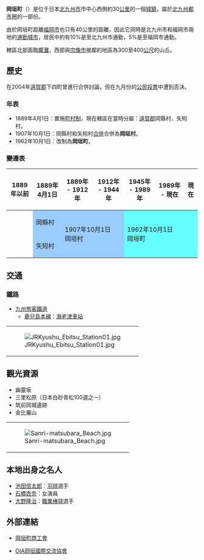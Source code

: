 {{日本町村
| 自治體名=岡垣
| 町村=町
| 圖像=[[File:画像1_009.jpg|240px]]
| 圖像說明=[[岡城_(筑前國)|岡城]]（[[筑前國|筑前]]岡城）遺址
| 町村章=[[File:Emblem_of_Okagaki.gif|100px]]
| 日文原名=岡垣町
| 平假名=おかがきまち
| 羅馬字拼音=Okagaki-machi
| 都道府縣=福岡縣
| 支廳=
| 郡=遠賀郡
| 編號=40383-1
| 面積=48.51
| 邊界未定=
| 人口=32,661
| 統計時間=2009年12月31日
| 自治體=[[宗像市|宗像市]]、[[遠賀町|遠賀町]]、[[芦屋町|芦屋町]]
| 樹=[[樟樹|樟樹]]
| 花=[[杜鵑花|杜鵑花]]
| 鳥=[[普通翠鳥|普通翠鳥]]
| 其他象徵物=
| 其他象徵=
| 首長=[[宮內實生|宮內實生]]
| 卸任日期=2013年1月20日
| 議員數=16
| 郵遞區號=811-4233
| 所在地=遠賀郡岡垣町野間一丁目1番1号
| 電話號碼=92-282-1211
| 外部連結=http://www.town.okagaki.fukuoka.jp/
| 經度=
| 緯度=
| 地圖=[[File:Okagaki_in_Fukuoka_Prefecture.png|250px]]
| 註記=人口：[http://www.town.okagaki.fukuoka.jp/gaiyo/index.html 岡垣町官方網頁]
}}
'''岡垣町'''（{{jpn|j=岡垣町|hg=おかがきまち|rm=Okagaki machi|f=y}}）是位于日本[[北九州市|北九州市]]市中心西側約30[[公里|公里]]的一個[[城鎮|城鎮]]，屬於[[北九州都市圈|北九州都市圈]]的一部份。

由於岡垣町距離[[福岡市|福岡市]]也只有40公里的距離，因此它同時是北九州市和福岡市兩地的[[通勤城市|通勤城市]]，居民中約有10%是至北九州市通勤，5%是至福岡市通勤。

轄區北部面臨[[響灘|響灘]]，西部與[[宗像市|宗像市]]接鄰的地區為300至400[[公尺|公尺]]的山丘。

==歷史==
在2004年[[遠賀郡|遠賀郡]]下四町曾進行合併討論，但在九月份的[[公民投票|公民投票]]中遭到否決。

===年表===
* 1889年4月1日：實施[[町村制|町村制]]，現在轄區在當時分屬：[[遠賀郡|遠賀郡]]岡縣村、矢矧村。
* 1907年10月1日：岡縣村和矢矧村[[市町村合併|合併]]合併為'''岡垣村'''。
* 1962年10月1日：改制為'''岡垣町'''。

===變遷表===
{| class="wikitable" style="font-size:x-small"
! 1889年以前
! 1889年4月1日
! 1889年 - 1912年
! 1912年 - 1944年
! 1945年 - 1989年
! 1989年 - 現在
! 現在
|-
|
| style="background-color:#9cf;" | 岡縣村
| rowspan=2 colspan=2 style="background-color:#9cf;" | 1907年10月1日<br />岡垣村
| rowspan=2 colspan=3 style="background-color:#6ff;" | 1962年10月1日<br />岡垣町
|-
|
| style="background-color:#9cf;" | 矢矧村
|}

==交通==
===鐵路===
* [[九州旅客鐵道|九州旅客鐵道]]
** [[鹿兒島本線|鹿兒島本線]]：[[海老津車站|海老津車站]]

{| border="0" 
|- 
| [[File:JRKyushu_Ebitsu_Station01.jpg|thumb]]
|}

==觀光資源==
* 幽靈坂
* 三里松原（日本白砂青松100選之一）
* 筑前岡城遺跡
* 金比羅山

{| border="0" 
|- 
| [[File:Sanri-matsubara_Beach.jpg|thumb]]
|}

==本地出身之名人==
* [[池田信太郎|池田信太郎]]：[[羽球|羽球]]選手
* [[石橋杏奈|石橋杏奈]]：女演員
* [[大野隆治|大野隆治]]：[[職業棒球|職業棒球]]選手

==外部連結==
{{commonscat|Okagaki, Fukuoka}}
* {{Ja}} [https://web.archive.org/web/20110818081446/http://www1.ocn.ne.jp/~okagaki/ 岡垣町商工會]
* {{Ja}} [https://web.archive.org/web/20091024105617/http://www4.ocn.ne.jp/~oia/ OIA岡垣國際交流協會]

{{福岡縣}}{{Authority control}}